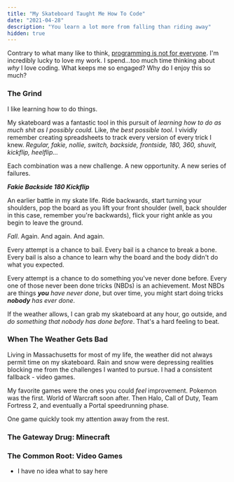 ```yaml
---
title: "My Skateboard Taught Me How To Code"
date: "2021-04-28"
description: "You learn a lot more from falling than riding away"
hidden: true
---
```


Contrary to what many like to think, [programming is not for everyone](https://nymag.com/intelligencer/2019/12/coding-jobs-wont-save-coal-country.html). I'm incredibly lucky to love my work. I spend...too much time thinking about _why_ I love coding. What keeps me so engaged? Why do I enjoy this so much?

### The Grind

I like learning how to do things.

My skateboard was a fantastic tool in this pursuit of _learning how to do as much shit as I possibly could._ Like, _the best possible tool_. I vividly remember creating spreadsheets to track every version of every trick I knew. _Regular, fakie, nollie, switch, backside, frontside, 180, 360, shuvit, kickflip, heelflip..._

Each combination was a new challenge. A new opportunity. A new series of failures.

_**Fakie Backside 180 Kickflip**_

An earlier battle in my skate life. Ride backwards, start turning your shoulders, pop the board as you lift your front shoulder (well, back shoulder in this case, remember you're backwards), flick your right ankle as you begin to leave the ground.

_Fall_. Again. And again. And again.

Every attempt is a chance to bail. Every bail is a chance to break a bone. Every bail is also a chance to learn why the board and the body didn't do what you expected.

Every attempt is a chance to do something you've never done before. Every one of those never been done tricks (NBDs) is an achievement. Most NBDs are things _**you** have never done_, but over time, you might start doing tricks _**nobody** has ever done_.

If the weather allows, I can grab my skateboard at any hour, go outside, and _do something that nobody has done before_. That's a hard feeling to beat.

### When The Weather Gets Bad

Living in Massachusetts for most of my life, the weather did not always permit time on my skateboard. Rain and snow were depressing realities blocking me from the challenges I wanted to pursue. I had a consistent fallback - video games.

My favorite games were the ones you could _feel_ improvement. Pokemon was the first. World of Warcraft soon after. Then Halo, Call of Duty, Team Fortress 2, and eventually a Portal speedrunning phase.

One game quickly took my attention away from the rest.

### The Gateway Drug: Minecraft

### The Common Root: Video Games

- I have no idea what to say here
